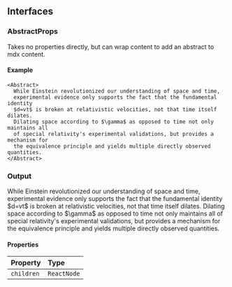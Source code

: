 ## Interfaces

### AbstractProps

Takes no properties directly, but can wrap content to add an abstract to mdx content.

#### Example

```tsx
<Abstract>
  While Einstein revolutionized our understanding of space and time,
  experimental evidence only supports the fact that the fundamental identity
  $d=vt$ is broken at relativistic velocities, not that time itself dilates.
  Dilating space according to $\gamma$ as opposed to time not only maintains all
  of special relativity's experimental validations, but provides a mechanism for
  the equivalence principle and yields multiple directly observed quantities.
</Abstract>
```

### Output

<Abstract>
  While Einstein revolutionized our understanding of space and time,
  experimental evidence only supports the fact that the fundamental identity
  $d=vt$ is broken at relativistic velocities, not that time itself dilates.
  Dilating space according to $\gamma$ as opposed to time not only maintains all
  of special relativity's experimental validations, but provides a mechanism for
  the equivalence principle and yields multiple directly observed quantities.
</Abstract>

#### Properties

| Property   | Type        |
| :--------- | :---------- |
| `children` | `ReactNode` |
